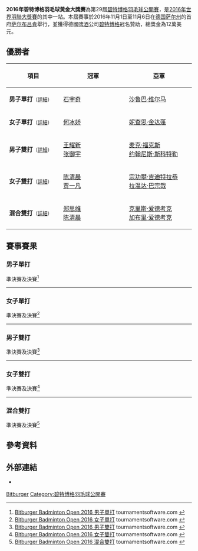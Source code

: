 {{noteTA|G1=Badminton
}}
{{infobox badminton event
|name           = 2016年碧特博格羽毛球黃金大獎賽
|image          = 
|size           = 
|caption        =
|dates          = 2016年11月1日－11月6日
|number_edition = 第29屆
|level          = 3A
|prize_money    = 12萬美元
|location       = {{GER}}[[萨尔布吕肯|萨尔布吕肯]]
|venue          = [[Saarlandhalle|Saarlandhalle]]
|previous       = 2015年碧特博格羽毛球黃金大獎賽 
|next           = 2017年碧特博格羽毛球黃金大獎賽
}}
'''2016年碧特博格羽毛球黃金大獎賽'''為第29屆[[碧特博格羽毛球公開賽|碧特博格羽毛球公開賽]]，是[[2016年世界羽聯大獎賽|2016年世界羽聯大獎賽]]的其中一站。本屆賽事於2016年11月1日至11月6日在[[德国|德国]][[萨尔州|萨尔州]]的首府[[萨尔布吕肯|萨尔布吕肯]]舉行，並獲得德國[[啤酒|啤酒]]公司[[碧特博格|碧特博格]]冠名贊助，總獎金為12萬美元。

== 優勝者 ==
{| class=wikitable style="font-size:small"
!width="200"|項目
!width="260"|冠軍
!width="260"|亞軍
|-
|'''男子單打'''<small>（[[#男子單打|詳細]]）</small>
|{{flagicon|CHN}} [[石宇奇|石宇奇]]
|{{flagicon|IND}} [[沙鲁巴·维尔马|沙鲁巴·维尔马]]
|-
|'''女子單打'''<small>（[[#女子單打|詳細]]）</small>
|{{flagicon|CHN}} [[何冰娇|何冰娇]]
|{{flagicon|THA}} [[妮查恩·金达蓬|妮查恩·金达蓬]]
|-
|'''男子雙打'''<small>（[[#男子雙打|詳細]]）</small>
|{{flagicon|MAS}} [[王耀新|王耀新]]<br/>{{flagicon|MAS}} [[张御宇|张御宇]]
|{{flagicon|GER}} [[麦克·福克斯|麦克·福克斯]]<br/>{{flagicon|GER}} [[约翰尼斯·斯科特勒|约翰尼斯·斯科特勒]]
|-
|'''女子雙打'''<small>（[[#女子雙打|詳細]]）</small>
|{{flagicon|CHN}} [[陈清晨|陈清晨]]<br/>{{flagicon|CHN}} [[贾一凡|贾一凡]]
|{{flagicon|THA}} [[宗功攀·吉迪特拉恭|宗功攀·吉迪特拉恭]]<br/>{{flagicon|THA}} [[拉温达·巴宗哉|拉温达·巴宗哉]]
|-
|'''混合雙打'''<small>（[[#混合雙打|詳細]]）</small>
|{{flagicon|CHN}} [[郑思维|郑思维]]<br/>{{flagicon|CHN}} [[陈清晨|陈清晨]]
|{{flagicon|ENG}} [[克里斯·爱德考克|克里斯·爱德考克]]<br/>{{flagicon|ENG}} [[加布里·爱德考克|加布里·爱德考克]]
|}

== 賽事賽果 ==
=== 男子單打 ===
;準決賽及決賽<ref name="MS">[http://bwf.tournamentsoftware.com/sport/draw.aspx?id=EF9AE50C-EF33-4E21-9404-098D0142984C&draw=2 Bitburger Badminton Open 2016 男子單打] {{Wayback|url=http://bwf.tournamentsoftware.com/sport/draw.aspx?id=EF9AE50C-EF33-4E21-9404-098D0142984C&draw=2 |date=20170407041444 }} tournamentsoftware.com {{en}}</ref>
{{4TeamBracket-Tennis3-v2
| team-width=200
| RD1-seed1=15
| RD1-team1={{flagicon|DEN}} [[安德斯·安东森|安德斯·安东森]]
| RD1-score1-1=15
| RD1-score1-2=18
| RD1-score1-3=
| RD1-seed2=
| RD1-team2='''{{flagicon|IND}} [[沙鲁巴·维尔马|沙鲁巴·维尔马]]
| RD1-score2-1='''21
| RD1-score2-2='''21
| RD1-score2-3=

| RD1-seed3=4
| RD1-team3='''{{flagicon|CHN}} [[石宇奇|石宇奇]]
| RD1-score3-1='''21
| RD1-score3-2='''21
| RD1-score3-3=
| RD1-seed4=12
| RD1-team4={{flagicon|IND}} [[萨米尔·维尔马|萨米尔·维尔马]]
| RD1-score4-1=18
| RD1-score4-2=15
| RD1-score4-3=

| RD2-seed1=
| RD2-team1={{flagicon|IND}} [[沙鲁巴·维尔马|沙鲁巴·维尔马]]
| RD2-score1-1=19
| RD2-score1-2=20
| RD2-score1-3=
| RD2-seed2=4
| RD2-team2='''{{flagicon|CHN}} [[石宇奇|石宇奇]]
| RD2-score2-1='''21
| RD2-score2-2='''22
| RD2-score2-3=
}}
----

=== 女子單打 ===
;準決賽及決賽<ref name="WS">[http://bwf.tournamentsoftware.com/sport/draw.aspx?id=EF9AE50C-EF33-4E21-9404-098D0142984C&draw=4 Bitburger Badminton Open 2016 女子單打] {{Wayback|url=http://bwf.tournamentsoftware.com/sport/draw.aspx?id=EF9AE50C-EF33-4E21-9404-098D0142984C&draw=4 |date=20170407054030 }} tournamentsoftware.com {{en}}</ref>
{{4TeamBracket-Tennis3-v2
| team-width=200
| RD1-seed1=1
| RD1-team1='''{{flagicon|CHN}} [[何冰娇|何冰娇]]
| RD1-score1-1=18
| RD1-score1-2='''21
| RD1-score1-3='''21
| RD1-seed2=3
| RD1-team2={{flagicon|THA}} [[布桑兰·恩布鲁庞|布桑兰·恩布鲁庞]]
| RD1-score2-1='''21
| RD1-score2-2=18
| RD1-score2-3=18

| RD1-seed3=4
| RD1-team3='''{{flagicon|THA}} [[妮查恩·金达蓬|妮查恩·金达蓬]]
| RD1-score3-1='''21
| RD1-score3-2='''21
| RD1-score3-3=
| RD1-seed4=2
| RD1-team4={{flagicon|THA}} [[蓬迪·布拉那巴硕|蓬迪·布拉那巴硕]]
| RD1-score4-1=17
| RD1-score4-2=12
| RD1-score4-3=

| RD2-seed1=1
| RD2-team1='''{{flagicon|CHN}} [[何冰娇|何冰娇]]
| RD2-score1-1='''21
| RD2-score1-2='''21
| RD2-score1-3=
| RD2-seed2=4
| RD2-team2={{flagicon|THA}} [[妮查恩·金达蓬|妮查恩·金达蓬]]
| RD2-score2-1=11
| RD2-score2-2=18
| RD2-score2-3=
}}
----

=== 男子雙打 ===
;準決賽及決賽<ref name="MD">[http://bwf.tournamentsoftware.com/sport/draw.aspx?id=EF9AE50C-EF33-4E21-9404-098D0142984C&draw=6 Bitburger Badminton Open 2016 男子雙打] tournamentsoftware.com {{en}}</ref>
{{4TeamBracket-Tennis3-v2
| team-width=200
| RD1-seed1=8
| RD1-team1='''{{flagicon|GER}} [[麦克·福克斯|麦克·福克斯]]<br/> {{flagicon|GER}} [[约翰尼斯·斯科特勒|约翰尼斯·斯科特勒]]
| RD1-score1-1='''21
| RD1-score1-2=10
| RD1-score1-3='''21
| RD1-seed2=6
| RD1-team2={{flagicon|DEN}} [[金·阿斯特鲁普|金·阿斯特鲁普]]<br/> {{flagicon|DEN}} [[安德斯·斯考劳普·拉斯姆森|安德斯·斯考劳普·拉斯姆森]]
| RD1-score2-1=15
| RD1-score2-2='''21
| RD1-score2-3=15

| RD1-seed3=4
| RD1-team3={{flagicon|TPE}} [[陳宏麟|陳宏麟]]<br/> {{flagicon|TPE}} [[王齊麟|王齊麟]]
| RD1-score3-1=16
| RD1-score3-2='''21
| RD1-score3-3=17
| RD1-seed4=
| RD1-team4='''{{flagicon|MAS}} [[王耀新|王耀新]]<br/> {{flagicon|MAS}} [[张御宇|张御宇]]
| RD1-score4-1='''21
| RD1-score4-2=18
| RD1-score4-3='''21

| RD2-seed1=8
| RD2-team1={{flagicon|GER}} [[麦克·福克斯|麦克·福克斯]]<br/> {{flagicon|GER}} [[约翰尼斯·斯科特勒|约翰尼斯·斯科特勒]]
| RD2-score1-1=16
| RD2-score1-2=18
| RD2-score1-3=
| RD2-seed2=
| RD2-team2='''{{flagicon|MAS}} [[王耀新|王耀新]]<br/> {{flagicon|MAS}} [[张御宇|张御宇]]
| RD2-score2-1='''21
| RD2-score2-2='''21
| RD2-score2-3=
}}
----

=== 女子雙打 ===
;準決賽及決賽<ref name="WD">[http://bwf.tournamentsoftware.com/sport/draw.aspx?id=EF9AE50C-EF33-4E21-9404-098D0142984C&draw=7 Bitburger Badminton Open 2016 女子雙打] {{Wayback|url=http://bwf.tournamentsoftware.com/sport/draw.aspx?id=EF9AE50C-EF33-4E21-9404-098D0142984C&draw=7 |date=20170407041531 }} tournamentsoftware.com {{en}}</ref>
{{4TeamBracket-Tennis3-v2
| team-width=200
| RD1-seed1=1
| RD1-team1='''{{flagicon|CHN}} [[陈清晨|陈清晨]]<br/> {{flagicon|CHN}} [[贾一凡|贾一凡]]
| RD1-score1-1=20
| RD1-score1-2='''21
| RD1-score1-3='''21
| RD1-seed2=4
| RD1-team2={{nowrap|{{flagicon|INA}} [[蒂亚拉·罗萨莉娅·努莱达赫|蒂亚拉·罗萨莉娅·努莱达赫]]<br/> {{flagicon|INA}} [[里基·艾美莉雅·普拉蒂普塔|里基·艾美莉雅·普拉蒂普塔]]}}
| RD1-score2-1='''22
| RD1-score2-2=13
| RD1-score2-3=15

| RD1-seed3=
| RD1-team3={{flagicon|CHN}} [[黄东萍|黄东萍]]<br/> {{flagicon|CHN}} [[李茵晖|李茵晖]]
| RD1-score3-1=11
| RD1-score3-2='''21
| RD1-score3-3=18
| RD1-seed4=2
| RD1-team4='''{{flagicon|THA}} [[宗功攀·吉迪特拉恭|宗功攀·吉迪特拉恭]]<br/> {{flagicon|THA}} [[拉温达·巴宗哉|拉温达·巴宗哉]]
| RD1-score4-1='''21
| RD1-score4-2=18
| RD1-score4-3='''21

| RD2-seed1=1
| RD2-team1='''{{flagicon|CHN}} [[陈清晨|陈清晨]]<br/> {{flagicon|CHN}} [[贾一凡|贾一凡]]
| RD2-score1-1='''21
| RD2-score1-2='''21
| RD2-score1-3=
| RD2-seed2=2
| RD2-team2={{flagicon|THA}} [[宗功攀·吉迪特拉恭|宗功攀·吉迪特拉恭]]<br/> {{flagicon|THA}} [[拉温达·巴宗哉|拉温达·巴宗哉]]
| RD2-score2-1=12
| RD2-score2-2=19
| RD2-score2-3=
}}
----

=== 混合雙打 ===
;準決賽及決賽<ref name="XD">[http://bwf.tournamentsoftware.com/sport/draw.aspx?id=EF9AE50C-EF33-4E21-9404-098D0142984C&draw=9 Bitburger Badminton Open 2016 混合雙打] {{Wayback|url=http://bwf.tournamentsoftware.com/sport/draw.aspx?id=EF9AE50C-EF33-4E21-9404-098D0142984C&draw=9 |date=20170407050905 }} tournamentsoftware.com {{en}}</ref>
{{4TeamBracket-Tennis3-v2
| team-width=200
| RD1-seed1=1
| RD1-team1='''{{flagicon|ENG}} [[克里斯·爱德考克|克里斯·爱德考克]]<br/> {{flagicon|ENG}} [[加布里·爱德考克|加布里·爱德考克]]
| RD1-score1-1='''21
| RD1-score1-2='''21
| RD1-score1-3=
| RD1-seed2=4
| RD1-team2={{flagicon|MAS}} [[陈健铭|陈健铭]]<br/> {{flagicon|MAS}} [[賴沛君|賴沛君]]
| RD1-score2-1=15
| RD1-score2-2=18
| RD1-score2-3=

| RD1-seed3=
| RD1-team3={{flagicon|SWE}} [[尼科·鲁波宁|尼科·鲁波宁]]<br/> {{flagicon|SWE}} [[阿曼达·赫格斯特伦|阿曼达·赫格斯特伦]]
| RD1-score3-1=15
| RD1-score3-2=14
| RD1-score3-3=
| RD1-seed4=2
| RD1-team4='''{{flagicon|CHN}} [[郑思维|郑思维]]<br/> {{flagicon|CHN}} [[陈清晨|陈清晨]]
| RD1-score4-1='''21
| RD1-score4-2='''21
| RD1-score4-3=

| RD2-seed1=1
| RD2-team1={{flagicon|ENG}} [[克里斯·爱德考克|克里斯·爱德考克]]<br/> {{flagicon|ENG}} [[加布里·爱德考克|加布里·爱德考克]]
| RD2-score1-1=16
| RD2-score1-2=21
| RD2-score1-3=
| RD2-seed2=2
| RD2-team2='''{{flagicon|CHN}} [[郑思维|郑思维]]<br/> {{flagicon|CHN}} [[陈清晨|陈清晨]]
| RD2-score2-1='''21
| RD2-score2-2='''23
| RD2-score2-3=
}}

== 參考資料 ==
{{Reflist}}

== 外部連結 ==
*{{official|http://www.bitburger-open.de}}{{de}}

{{2016年世界羽聯大獎賽}}

[[Category:2016年世界羽聯大獎賽|Bitburger]]
[[Category:碧特博格羽毛球公開賽|Category:碧特博格羽毛球公開賽]]